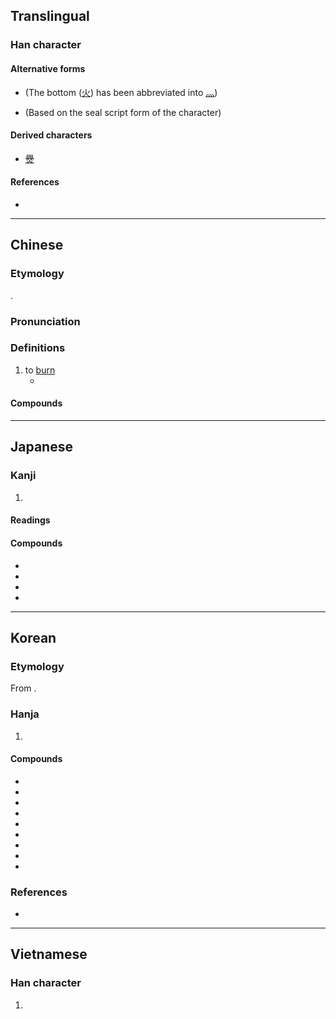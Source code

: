 {{character info}}
==Translingual==

===Han character===
{{Han char|rn=86|rad=火|as=08|sn=12|four=44809|canj=DDF|ids=⿱林火}}

====Alternative forms====
* {{l|mul|㷊}} (The bottom ([[火]]) has been abbreviated into [[灬]])
* {{l|mul|燓}} (Based on the seal script form of the character)

====Derived characters====
* [[㸑]]

====References====
* {{Han ref|kx=0673.130|dkj=19100|dj=1081.150|hdz=32208.090|uh=711A|ud=28954|bh=B549|bd=46409}}

----

==Chinese==
{{zh-forms}}

===Etymology===
{{Han etym}}
{{Han compound|火|林|t1=fire|t2=trees|ls=ic}}.

===Pronunciation===
{{zh-pron
|m=fén
|ma=y
|c=fan4
|h=pfs=
|md=
|mn=hûn
|mn-t=ung5
|w=
|mc=y
|oc=y
|cat=v
}}

===Definitions===
{{zh-hanzi}}

# to [[burn]]
#* {{zh-x|凡 殺 其 親 者，焚 之。|Whoever kills his parents, have him '''burnt''' [to death].|ref=Zhouli}}

====Compounds====
{{zh-der|fold=1|慾火焚身|五內如焚|引火自焚|心急如焚|心焦如焚|憂心如焚|抱薪救焚|拯溺救焚|救焚拯溺|未焚徙薪|沐浴焚香|濟河焚舟|焚修|焚劫|焚化|焚化爐|焚如|焚如之刑|焚如之禍|焚屍揚灰|焚掠|焚書|焚書坑儒|焚林之求|焚林而田|焚林而畋|焚毀|焚溺|焚燒|焚琴煮鶴|焚研|焚硯|焚膏繼晷|焚舟|焚舟破釜|焚芝|焚芝鋤蕙|焚草|焚輪|焚風|焚香|焚香頂禮|焚骨揚灰|焚黃|煮粥焚鬚|煮鶴焚琴|熯焚|玉石俱焚|玉石同焚|玩火自焚|繼晷焚膏|自焚|芝焚蕙嘆|芝艾俱焚|蘭艾俱焚|蘭艾同焚|象齒焚身|飢火中焚|鼓瑟焚香}}

----

==Japanese==

===Kanji===
{{ja-kanji|grade=|rs=火08}}

# {{rfdef|ja|sort=火08}}

====Readings====
{{ja-readings
|goon=ぶん
|kanon=ふん
|kun=た-く, や-く}}

====Compounds====
{{der-top}}
* {{ja-r|焚き付ける|たきつける}}
* {{ja-r|焚く|たく}}
* {{ja-r|焚火|たきび}}
* {{ja-r|焚書|ふんしょ}}
{{der-bottom}}

----

==Korean==

===Etymology===
From {{der|ko|ltc|-}} {{ltc-l|焚|id=1}}. {{hanja-hunmong|분〮|pwun|雜語#하35A}}

===Hanja===
{{ko-hanja-search}}
{{ko-hanja|불사르다|불사를|분}}

# {{hanja form of|분|[[burn]]}}

====Compounds====
{{der-top3|Compounds}}
* {{ko-l|분신|[[set]] oneself on [[fire]]|焚身}}
* {{ko-l|분사|[[burning]] to [[death]]|焚死}}
* {{ko-l|분향|[[burning]] [[incense]]|焚香}}
* {{ko-l|분탕|[[squandering]]|焚蕩}}
* {{ko-l|분살|[[killing]] by setting fire|焚殺}}
* {{ko-l|분화|[[setting]] on fire|焚火}}
* {{ko-l|분멸|[[incineration]]|焚滅}}
* {{ko-l|분서갱유|焚書坑儒}}
* {{ko-l|분신자살|焚身自殺}}
{{der-bottom}}

===References===
* {{R:hanjadoc|6761}}

----

==Vietnamese==

===Han character===
{{vi-readings|rs=火08|reading=phàn, phần, phừng |nom=}}

# {{rfdef|vi|sort=火08}}